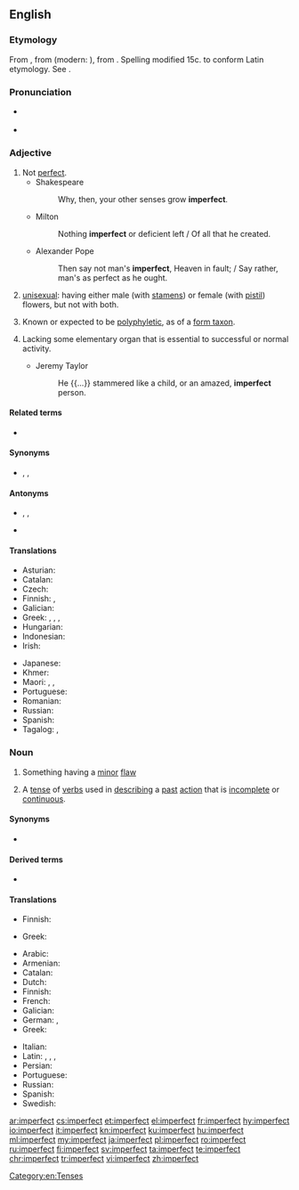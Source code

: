 ==English==

===Etymology===
From {{etyl|enm|en}} {{m|enm|imperfit}}, from {{etyl|fro|en}} {{m|fro|imparfit}} (modern: {{m|fr|imparfait}}), from {{etyl|la|en}} {{m|la|imperfectus}}. Spelling modified 15c. to conform Latin etymology. See {{prefix|im|perfect|lang=en}}.

===Pronunciation===
* {{a|US}} {{IPA|/ɪmˈpɝːfɪkt/|/ɪmˈpɝːfɛkt/|lang=en}}
* {{audio|en-us-imperfect.ogg|Audio (US)|lang=en}}

===Adjective===
{{en-adj}}

# Not [[perfect]].
#* Shakespeare
#*: Why, then, your other senses grow '''imperfect'''.
#* Milton
#*: Nothing '''imperfect''' or deficient left / Of all that he created.
#* Alexander Pope
#*: Then say not man's '''imperfect''', Heaven in fault; / Say rather, man's as perfect as he ought.
# {{lb|en|botany}} [[unisexual]]: having either male (with [[stamen]]s) or female (with [[pistil]]) flowers, but not with both.
# {{lb|en|taxonomy}} Known or expected to be [[polyphyletic]], as of a [[form taxon]].
# {{lb|en|obsolete}} Lacking some elementary organ that is essential to successful or normal activity.
#* Jeremy Taylor
#*: He {{...}} stammered like a child, or an amazed, '''imperfect''' person.

====Related terms====
* {{l|en|imperfection}}

====Synonyms====
* {{sense|not perfect}} {{l|en|defective}}, {{l|en|fallible}}, {{l|en|faultful}}

====Antonyms====
* {{sense|not perfect}} {{l|en|perfect}}, {{l|en|infallible}}, {{l|en|faultless}}
* {{sense|unisexual}} {{l|en|perfect}}

====Translations====
{{trans-top|not perfect}}
* Asturian: {{t|ast|imperfeutu}}
* Catalan: {{t|ca|imperfecte}}
* Czech: {{t|cs|nedokonalý|m}}
* Finnish: {{t|fi|vajavainen}}, {{t|fi|epätäydellinen}}
* Galician: {{t|gl|imperfecto|m}}
* Greek: {{t+|el|ατελής|m|f}}, {{t+|el|ελλιπής|m|f}}, {{t+|el|πλημμελής|m|f}}, {{t+|el|ελαττωματικός|m}}
* Hungarian: {{t+|hu|tökéletlen}}
* Indonesian: {{t|id|tidak sempurna}}
* Irish: {{t|ga|anfhoirfe}}
{{trans-mid}}
* Japanese: {{t|ja|不完全|alt=不完全な|tr=fukanzen na}}
* Khmer: {{t+|km|ខ្ចោះ|tr=kcɑh|sc=Khmr}}
* Maori: {{t|mi|takarepa}}, {{t|mi|nawe}}, {{t|mi|kōkau}}
* Portuguese: {{t+|pt|imperfeito}}
* Romanian: {{t+|ro|imperfect|m|n}}
* Russian: {{t+|ru|несоверше́нный}}
* Spanish: {{t+|es|imperfecto}}
* Tagalog: {{t|tl|balhag}}, {{t|tl|dihimpit}}
{{trans-bottom}}

{{trans-see|unisexual|unisexual}}

===Noun===
{{en-noun}}

# Something having a [[minor]] [[flaw]]
# {{lb|en|grammar}} A [[tense]] of [[verbs]] used in [[describing]] a [[past]] [[action]] that is [[incomplete]] or [[continuous]].

====Synonyms====
* {{sense|grammar}} {{l|en|preterimperfect}}

====Derived terms====
* {{l|en|imperfective}}

====Translations====
{{trans-top|something having a minor flaw}}
* Finnish: {{t|fi|sekunda}}
{{trans-mid}}
* Greek: {{t+|el|υποτυπώδης|m}}
{{trans-bottom}}

{{trans-top|past tense}}
* Arabic: {{t|ar|ناقص-غير كامل}}
* Armenian: {{t+|hy|անկատար}}
* Catalan: {{t+|ca|imperfet|m}}
* Dutch: {{t+|nl|onvoltooid verleden tijd|m}}
* Finnish: {{t+|fi|imperfekti}}
* French: {{t+|fr|imparfait|m}}
* Galician: {{t|gl|imperfecto|m}}
* German: {{t+|de|Imperfekt|n}}, {{t|de|Imperfektum|n}}
* Greek: {{t+|el|παρατατικός|m}}
{{trans-mid}}
* Italian: {{t+|it|imperfetto|m}}
* Latin: {{t|la|tempus praeteritum imperfectum|n}}, {{t|la|tempus imperfectum|n}}, {{t|la|praeteritum imperfectum|n}}, {{t|la|imperfectum|n}}
* Persian: {{t+|fa|ناقص|tr=nâqes|sc=fa-Arab}}
* Portuguese: {{t+|pt|imperfeito|m}}
* Russian: {{t+|ru|несоверше́нный|m}}
* Spanish: {{t+|es|imperfecto|m}}
* Swedish: {{t+|sv|imperfekt}}
{{trans-bottom}}

[[Category:en:Tenses]]

[[ar:imperfect]]
[[cs:imperfect]]
[[et:imperfect]]
[[el:imperfect]]
[[fr:imperfect]]
[[hy:imperfect]]
[[io:imperfect]]
[[it:imperfect]]
[[kn:imperfect]]
[[ku:imperfect]]
[[hu:imperfect]]
[[ml:imperfect]]
[[my:imperfect]]
[[ja:imperfect]]
[[pl:imperfect]]
[[ro:imperfect]]
[[ru:imperfect]]
[[fi:imperfect]]
[[sv:imperfect]]
[[ta:imperfect]]
[[te:imperfect]]
[[chr:imperfect]]
[[tr:imperfect]]
[[vi:imperfect]]
[[zh:imperfect]]